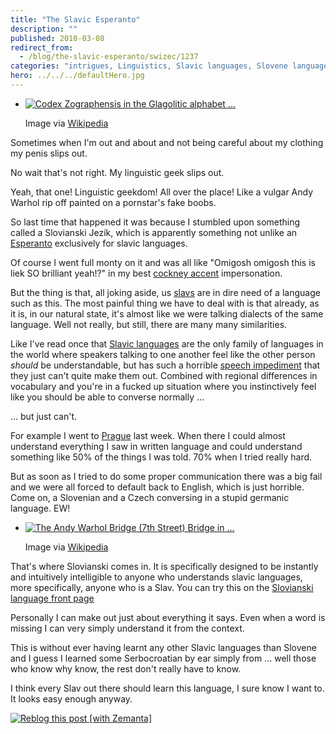 ```yaml
---
title: "The Slavic Esperanto"
description: ""
published: 2010-03-08
redirect_from:
  - /blog/the-slavic-esperanto/swizec/1237
categories: "intrigues, Linguistics, Slavic languages, Slovene language, Uncategorized"
hero: ../../../defaultHero.jpg
---
```


- [![Codex Zographensis in the Glagolitic alphabet ...](http://swizec.com/blog/wp-content/uploads/2010/03/300px-ZographensisColour.jpg)](http://commons.wikipedia.org/wiki/Image:ZographensisColour.jpg)

  Image via [Wikipedia](http://commons.wikipedia.org/wiki/Image:ZographensisColour.jpg)

Sometimes when I'm out and about and not being careful about my clothing my penis slips out.

No wait that's not right. My linguistic geek slips out.

Yeah, that one! Linguistic geekdom! All over the place! Like a vulgar Andy Warhol rip off painted on a pornstar's fake boobs.

So last time that happened it was because I stumbled upon something called a Slovianski Jezik, which is apparently something not unlike an [Esperanto](http://en.wikipedia.org/wiki/Esperanto "Esperanto") exclusively for slavic languages.

Of course I went full monty on it and was all like "Omigosh omigosh this is liek SO brilliant yeah!?" in my best [cockney accent](http://en.wikipedia.org/wiki/Cockney "Cockney") impersonation.

But the thing is that, all joking aside, us [slavs](http://en.wikipedia.org/wiki/Slavic_peoples "Slavic peoples") are in dire need of a language such as this. The most painful thing we have to deal with is that already, as it is, in our natural state, it's almost like we were talking dialects of the same language. Well not really, but still, there are many many similarities.

Like I've read once that [Slavic languages](http://en.wikipedia.org/wiki/Slavic_languages "Slavic languages") are the only family of languages in the world where speakers talking to one another feel like the other person _should_ be understandable, but has such a horrible [speech impediment](http://en.wikipedia.org/wiki/Speech_disorder "Speech disorder") that they just can't quite make them out. Combined with regional differences in vocabulary and you're in a fucked up situation where you instinctively feel like you should be able to converse normally ...

... but just can't.

For example I went to [Prague](<http://maps.google.com/maps?ll=50.0833333333,14.4166666667&spn=0.1,0.1&q=50.0833333333,14.4166666667 (Prague)&t=h> "Prague") last week. When there I could almost understand everything I saw in written language and could understand something like 50% of the things I was told. 70% when I tried really hard.

But as soon as I tried to do some proper communication there was a big fail and we were all forced to default back to English, which is just horrible. Come on, a Slovenian and a Czech conversing in a stupid germanic language. EW!

- [![The Andy Warhol Bridge (7th Street) Bridge in ...](http://swizec.com/blog/wp-content/uploads/2010/03/300px-AndyWarholBridgePittsburgh.jpg)](http://commons.wikipedia.org/wiki/Image:AndyWarholBridgePittsburgh.JPG)

  Image via [Wikipedia](http://commons.wikipedia.org/wiki/Image:AndyWarholBridgePittsburgh.JPG)

That's where Slovianski comes in. It is specifically designed to be instantly and intuitively intelligible to anyone who understands slavic languages, more specifically, anyone who is a Slav. You can try this on the [Slovianski language front page](http://steen.free.fr/slovianski/)

Personally I can make out just about everything it says. Even when a word is missing I can very simply understand it from the context.

This is without ever having learnt any other Slavic languages than Slovene and I guess I learned some Serbocroatian by ear simply from ... well those who know why know, the rest don't really have to know.

I think every Slav out there should learn this language, I sure know I want to. It looks easy enough anyway.

[![Reblog this post [with Zemanta]](http://img.zemanta.com/reblog_e.png?x-id=2835fdd5-913c-44aa-9cc0-aad198cf3470)](http://reblog.zemanta.com/zemified/2835fdd5-913c-44aa-9cc0-aad198cf3470/ "Reblog this post [with Zemanta]")
